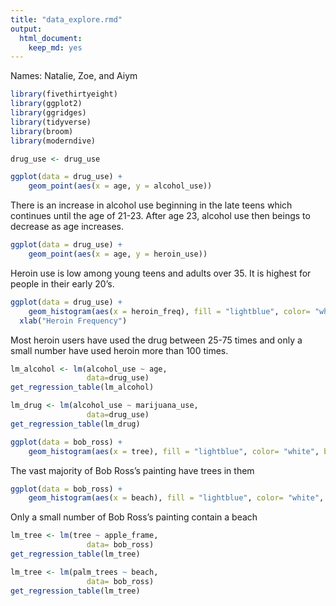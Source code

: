 ```yaml
---
title: "data_explore.rmd"
output: 
  html_document:
    keep_md: yes
---
```

Names: Natalie, Zoe, and Aiym
```r
library(fivethirtyeight) 
library(ggplot2)
library(ggridges)
library(tidyverse)
library(broom)
library(moderndive)
```


```r
drug_use <- drug_use
```


```r
ggplot(data = drug_use) +
    geom_point(aes(x = age, y = alcohol_use))
```
There is an increase in alcohol use beginning in the late teens which continues until the age of 21-23. After age 23, alcohol use then beings to decrease as age increases.

```r
ggplot(data = drug_use) +
    geom_point(aes(x = age, y = heroin_use))
```
Heroin use is low among young teens and adults over 35. It is highest for people in their early 20's.

```r
ggplot(data = drug_use) +
    geom_histogram(aes(x = heroin_freq), fill = "lightblue", color= "white", bins = 30)+
  xlab("Heroin Frequency")
```
Most heroin users have used the drug between 25-75 times and only a small number have used heroin more than 100 times. 

```r
lm_alcohol <- lm(alcohol_use ~ age,
                 data=drug_use)
get_regression_table(lm_alcohol)
```

```r
lm_drug <- lm(alcohol_use ~ marijuana_use,
                 data=drug_use)
get_regression_table(lm_drug)
```

```r
ggplot(data = bob_ross) +
    geom_histogram(aes(x = tree), fill = "lightblue", color= "white", bins = 30)
```
The vast majority of Bob Ross's painting have trees in them 

```r
ggplot(data = bob_ross) +
    geom_histogram(aes(x = beach), fill = "lightblue", color= "white", bins = 30)
```
Only a small number of Bob Ross's painting contain a beach 

```r
lm_tree <- lm(tree ~ apple_frame,
                 data= bob_ross)
get_regression_table(lm_tree)
```


```r
lm_tree <- lm(palm_trees ~ beach,
                 data= bob_ross)
get_regression_table(lm_tree)
```

